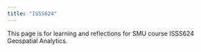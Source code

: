 ```yaml
---
title: "ISSS624"
---
```


This page is for learning and reflections for SMU course ISSS624 Geospatial Analytics.
